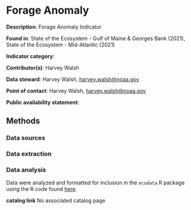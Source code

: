# Forage Anomaly


**Description**: Forage Anomaly Indicator

**Found in**: State of the Ecosystem - Gulf of Maine & Georges Bank (2021), State of the Ecosystem - Mid-Atlantic (2021)

**Indicator category**: 

**Contributor(s)**: Harvey Walsh
  
**Data steward**: Harvey Walsh, <harvey.walsh@noaa.gov>

**Point of contact**: Harvey Walsh, <harvey.walsh@noaa.gov>

**Public availability statement**: 
  

## Methods


### Data sources


### Data extraction 

### Data analysis


Data were analyzed and formatted for inclusion in the `ecodata` R package using the R code found [here](https://raw.githubusercontent.com/NOAA-EDAB/ecodata/master/data-raw/get_forage_anomaly.R).

**catalog link**
No associated catalog page